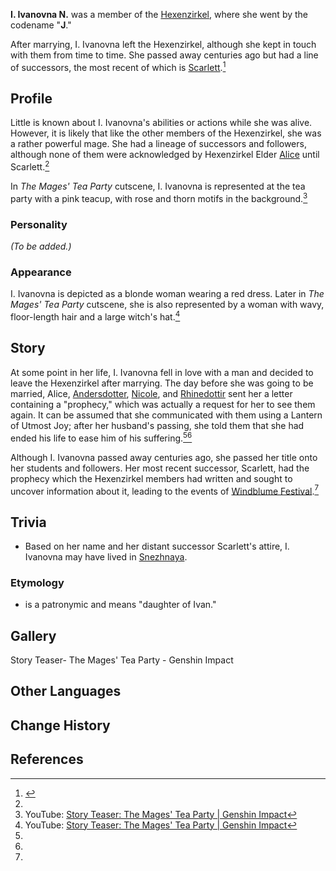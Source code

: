 {{Character Infobox
|type             = Mentioned
|image            = NPC I. Ivanovna N..png
|realname         = <!-- Optional, if different from in-game name -->
|deceased         = Past
|region           = 
|affiliation      = Hexenzirkel
|title2           = J <small>(by the [[Hexenzirkel]])</small><ref>{{Ref/Quest|Joy Above the Clouds}}</ref>

|ancestry         = <!-- Clan/family -->
|father           = 
|mother           = 
|spouse           = Unnamed
|spouseNote       = husband, deceased
|sibling          = 
|child            = 
|relative         = 

|voiceEN          = {{w|Emma Romasco}}<ref name="Mages Tea Party">YouTube: [https://www.youtube.com/watch?v=RigK4OwCCM8 Story Teaser: The Mages' Tea Party] (Video Description)</ref>
|voiceCN          = [https://baike.baidu.com/item/%E5%91%A8%E5%B8%85/13880339 Zhou Shuai {{zh|周帅}}]<ref>Bilibili: [https://www.bilibili.com/video/BV1z84y1P7FY/ {{zh|《原神》剧情PV-「魔女的茶会}}]</ref>
|voiceJP          = {{w|Kaori Nazuka|Nazuka Kaori ({{ja|名塚佳織}})}}<ref>Twitter: [https://twitter.com/Genshin_7/status/1633051019226804224 JP VA Announcement]</ref>
|voiceKR          = {{w|ko:한채언|Han Chae-un ({{ko|한채언}})}}<ref>YouTube: [https://youtu.be/izW7UMi1VnI {{ko|스토리 PV-「마녀들의 티타임」}}]</ref>
|dialoguereward   = 
}}
'''I. Ivanovna N.''' was a member of the [[Hexenzirkel]], where she went by the codename "'''J'''."

After marrying, I. Ivanovna left the Hexenzirkel, although she kept in touch with them from time to time. She passed away centuries ago but had a line of successors, the most recent of which is [[Scarlett]].<ref name="Windblume">{{Ref/Quest|Joy Above the Clouds}}</ref>

==Profile==
Little is known about I. Ivanovna's abilities or actions while she was alive. However, it is likely that like the other members of the Hexenzirkel, she was a rather powerful mage. She had a lineage of successors and followers, although none of them were acknowledged by Hexenzirkel Elder [[Alice]] until Scarlett.<ref name="Windblume" />

In ''The Mages' Tea Party'' cutscene, I. Ivanovna is represented at the tea party with a pink teacup, with rose and thorn motifs in the background.<ref name="TMTP">YouTube: [https://youtu.be/RigK4OwCCM8 Story Teaser: The Mages' Tea Party | Genshin Impact]</ref>

===Personality===
''(To be added.)''

===Appearance===
I. Ivanovna is depicted as a blonde woman wearing a red dress. Later in ''The Mages' Tea Party'' cutscene, she is also represented by a woman with wavy, floor-length hair and a large witch's hat.<ref name="TMTP">YouTube: [https://youtu.be/RigK4OwCCM8 Story Teaser: The Mages' Tea Party | Genshin Impact]</ref>

==Story==
At some point in her life, I. Ivanovna fell in love with a man and decided to leave the Hexenzirkel after marrying. The day before she was going to be married, Alice, [[Andersdotter]], [[Nicole]], and [[Rhinedottir]] sent her a letter containing a "prophecy," which was actually a request for her to see them again. It can be assumed that she communicated with them using a Lantern of Utmost Joy; after her husband's passing, she told them that she had ended his life to ease him of his suffering.<ref name="Windblume" /><ref name="TMTP" />

Although I. Ivanovna passed away centuries ago, she passed her title onto her students and followers. Her most recent successor, Scarlett, had the prophecy which the Hexenzirkel members had written and sought to uncover information about it, leading to the events of [[Windblume Festival]].<ref name="Windblume" />
<!--
==Character Mentions==
{{Character Mentions}}
-->

==Trivia==
*Based on her name and her distant successor Scarlett's attire, I. Ivanovna may have lived in [[Snezhnaya]].

===Etymology===
*{{Lang|''{{wt|Ivanovna}}''|ru=Ивановна}} is a patronymic and means "daughter of Ivan."
<!--
==Notes==
{{Reflist|note=1}}
-->
==Gallery==
<gallery>
Story Teaser- The Mages' Tea Party - Genshin Impact
</gallery>

==Other Languages==
{{Other Languages|default_hidden=1
|en      = I. Ivanovna N.
|zhs     = I・伊万诺夫娜・N
|zhs_rm  = I Yīwànnuòfūnà N
|zht     = I・伊萬諾夫娜・N
|zht_rm  = I Yīwànnuòfūnà N
|ja      = I・イヴァノヴナ・N
|ja_rm   = I Ivanovuna N
|ko      = I<・: >이바노프나<・: >N
|es      = I. Ivanovna N.
|fr      = I. Ivanovna N.
|ru      = И. Ивановна Н.
|th      = I. Ivanovna N.
|vi      = I Ivanovna N
|de      = I. Ivanovna N.
|id      = I. Ivanovna N.
|pt      = I. Ivanovna N.
|tr      = I. Ivanovna N.
|it      = I. Ivanovna N.
}}

==Change History==
{{Change History|introduced=3.5}}

==References==
{{Reflist}}